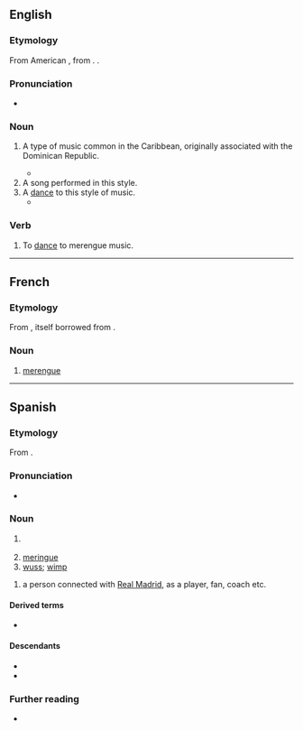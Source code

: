 ==English==
{{wikipedia}}

===Etymology===
From American {{bor|en|es|merengue}}, from {{der|en|fr|meringue}}. {{doublet|en|meringue}}.

===Pronunciation===
* {{IPA|en|/məˈɹɛŋɡeɪ/}}

===Noun===
{{en-noun|~}}

# {{lb|en|music|uncountable}} A type of music common in the Caribbean, originally associated with the Dominican Republic.
#* {{quote-journal|en|2007|January 7|Alex Mindlin|For a Shuttered Marina, Some Regret, Some Relief|New York Times|url=http://www.nytimes.com/2007/01/07/nyregion/thecity/07mari.html
|passage=The marina was a mainstay of the neighborhood, and Mr. O’Rourke was known for staging salsa and '''merengue''' concerts.}}
# A song performed in this style.
# A [[dance]] to this style of music.
#* {{quote-book|en|title=Latin Dance|author=Elizabeth Drake-Boyt|year=2011|page=86|ISBN=0313376093|passage=If Trujillo said everybody had to dance the '''merengue''', then everybody danced the '''merengue''', for so feared was he by Dominicans that it was said that even a glance from him had the power to kill someone from across the street.}}

===Verb===
{{en-verb|merengues|merenguing|merengued}}

# {{lb|en|intransitive}} To [[dance]] to merengue music.

----

==French==

===Etymology===
From {{bor|fr|es|merengue}}, itself borrowed from {{der|fr|fr|meringue}}.

===Noun===
{{fr-noun|m}}

# {{lb|fr|music}} [[#English|merengue]]

----

==Spanish==

===Etymology===
From {{bor|es|fr|meringue}}.

===Pronunciation===
* {{es-IPA}}

===Noun===
{{es-noun|m}}

# {{l|en|merengue}} {{gloss|a type of music common in the Caribbean}}
# [[meringue]]
# [[wuss]]; [[wimp]]

{{es-noun|mf}}

# {{lb|es|football|attributive}} a person connected with [[w:Real Madrid C.F.|Real Madrid]], as a player, fan, coach etc.

====Derived terms====
* {{l|es|merenguero}}

====Descendants====
* {{desc|en|merengue|bor=1}}
* {{desc|fr|merengue|bor=1}}

===Further reading===
* {{R:DRAE}}